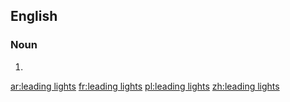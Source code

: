 ==English==

===Noun===
{{head|en|noun plural form}}

# {{plural of|leading light|lang=en}}

[[ar:leading lights]]
[[fr:leading lights]]
[[pl:leading lights]]
[[zh:leading lights]]
